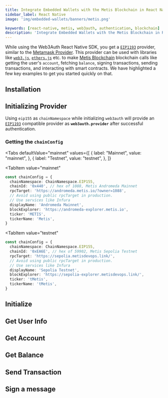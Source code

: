 ```yaml
---
title: Integrate Embedded Wallets with the Metis Blockchain in React Native
sidebar_label: React Native
image: 'img/embedded-wallets/banners/metis.png'

keywords: [react-native, metis, web3auth, authentication, blockchain]
description: 'Integrate Embedded Wallets with the Metis Blockchain in React Native | Embedded Wallets'
---
```



<SEO
  title="Integrate Embedded Wallets with the Metis Blockchain in React Native"
  description="Integrate Embedded Wallets with the Metis Blockchain in React Native | Embedded Wallets"
  image="https://docs.metamask.io/img/embedded-wallets/banners/metis.png"
  slug="/embedded-wallets/connect-blockchain/evm/metis/react-native"
/>

While using the Web3Auth React Native SDK, you get a [`EIP1193`](https://eips.ethereum.org/EIPS/eip-1193) provider, similar to the [Metamask Provider](https://docs.metamask.io/guide/ethereum-provider.html). This provider can be used with libraries like [`web3.js`](https://web3js.readthedocs.io/en/v1.2.8/getting-started.html), [`ethers.js`](https://docs.ethers.io/v5/getting-started/) etc. to make [Metis Blockchain](https://metis.io) blockchain calls like getting the user's `account`, fetching `balance`, signing transactions, sending transactions, and interacting with smart contracts. We have highlighted a few key examples to get you started quickly on that.

## Installation

<InstallationSnippet />

## Initializing Provider

Using `eip155` as `chainNamespace` while initializing `web3auth` will provide an [`EIP1193`](https://eips.ethereum.org/EIPS/eip-1193) compatible provider as **`web3auth.provider`** after successful authentication.

### Getting the `chainConfig`

<Tabs
 defaultValue="mainnet"
  values={[
    { label: "Mainnet", value: "mainnet", },
    { label: "Testnet", value: "testnet", },
  ]}
>
<TabItem
  value="mainnet"
>

```typescript
const chainConfig = {
  chainNamespace: ChainNamespace.EIP155,
  chainId: '0x440', // hex of 1088, Metis Andromeda Mainnet
  rpcTarget: 'https://andromeda.metis.io/?owner=1088',
  // Avoid using public rpcTarget in production.
  // Use services like Infura
  displayName: 'Andromeda Mainnet',
  blockExplorer: 'https://andromeda-explorer.metis.io',
  ticker: 'METIS',
  tickerName: 'Metis',
}
```

</TabItem>

<TabItem
  value="testnet"
>

```typescript
const chainConfig = {
  chainNamespace: ChainNamespace.EIP155,
  chainId: '0xEA6E', // hex of 59902, Metis Sepolia Testnet
  rpcTarget: 'https://sepolia.metisdevops.link/',
  // Avoid using public rpcTarget in production.
  // Use services like Infura
  displayName: 'Sepolia Testnet',
  blockExplorer: 'https://sepolia-explorer.metisdevops.link/',
  ticker: 'tMetis',
  tickerName: 'tMetis',
}
```

</TabItem>
</Tabs>

## Initialize

<InitialisationSnippet />

## Get User Info

<UserInfoSnippet />

## Get Account

<GetAccountSnippet />

## Get Balance

<GetBalanceSnippet />

## Send Transaction

<SendTransactionSnippet />

## Sign a message

<SignMessageSnippet />

